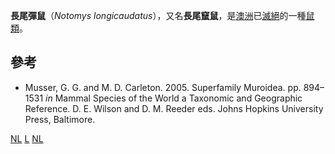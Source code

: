 {{Speciesbox
| name = 長尾彈鼠
| status = EX
| status_system = iucn3.1
| extinct = 1902年
| status_ref = <ref>{{IUCN2008 | assessors=Morris, K. & Burbidge, A. | year=2008 | title=Notomys longicaudatus | id=14864 | downloaded=6 January 2009}}</ref>
| genus = Notomys
| species = longicaudatus
| authority =（[[約翰·古爾德|Gould]]，1844）
}}

'''長尾彈鼠'''（''Notomys longicaudatus''），又名'''長尾竄鼠'''，是[[澳洲|澳洲]]已[[滅絕|滅絕]]的一種[[鼠類|鼠類]]。

==參考==
{{reflist}}
* Musser, G. G. and M. D. Carleton. 2005. Superfamily Muroidea. pp. 894–1531 ''in'' Mammal Species of the World a Taxonomic and Geographic Reference. D. E. Wilson and D. M. Reeder eds. Johns Hopkins University Press, Baltimore.
{{Taxonbar|from=Q596226}}

[[Category:IUCN紅色名錄絕滅物種|NL]]
[[Category:澳洲彈鼠屬|L]]
[[Category:澳大利亞哺乳動物|NL]]